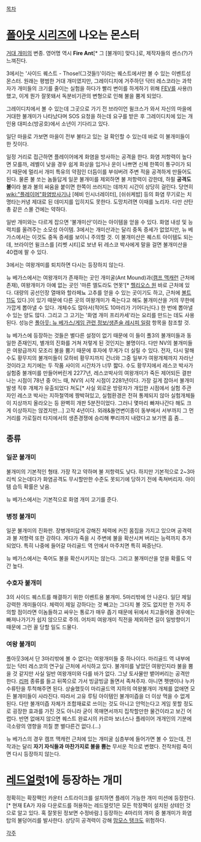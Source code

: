 [[목차]]
= [[폴아웃 시리즈]]에 나오는 몬스터 =
[[거대 개미]]의 변종. 영어명 역시 '''Fire Ant'''[* 그 [불개미] 맞다.]로, 제작자들의 센스(?)가 느껴진다.

3에서는 '사이드 퀘스트 - Those!(그것들!)'이라는 퀘스트에서만 볼 수 있는 이벤트성 몬스터. 원래는 평범한 거대 개미였지만, 그레이디치에 거주하던 닥터 레스코라는 과학자가 개미들의 크기를 줄이는 실험을 하다가 빨리 변이를 하게하기 위해 [[FEV]]를 사용(!)했고, 이게 뭔가 잘못돼서 독분비기관의 변형으로 인해 불을 뿜게 되었다.

그레이디치에서 볼 수 있는데 그곳으로 가기 전 브라이언 윌크스가 와서 자신의 마을에 거대한 불개미가 나타났다며 SOS 요청을 하는데 요구를 받은 후 그레이디치에 있는 개인용 대피소(방공호)에서 소년이 기다리고 있다.

일단 마을로 가보면 마을이 전부 불타고 있는 걸 확인할 수 있는데 바로 이 불개미들이 한 짓이다.

일정 거리로 접근하면 플레이어에게 화염을 방사하는 공격을 한다. 화염 저항력이 높다면 모를까, 레벨이 낮을 경우 쉽게 화상을 입거나 운이 나쁘면 신체 한쪽이 통구이가 되기 때문에 멀리서 개미 특유의 약점인 더듬이를 부숴버려 주변 적을 공격하게 만들어도 된다. 물론 불 쏘는 놈들답게 일꾼 불개미를 제외하면 불 저항력이 강한데, 하필 '''공격도 불'''이라 불과 불의 싸움을 붙이면 한쪽이 쓰러지는 데까지 시간이 상당히 걸린다. 당연히 [[wiki:"플레이머"화염방사기]]나 [헤비 인시너레이터], [쉬쉬케밥] 등의 화염 무기로는 치명타는커녕 제대로 된 데미지를 입히지도 못한다. 도망치려면 이때를 노리자. 다만 산탄총 같은 스몰 건에는 약하다.

일반 개미와는 다르게 잡으면 '불개미산'이라는 아이템을 얻을 수 있다. 화염 내성 및 능력치를 올려주는 소모성 아이템. 3에서는 개미산과는 달리 중독 증세가 없었지만, 뉴 베가스에서는 이것도 중독 증세를 보이니 주의할 것. 이 불개미산은 퀘스트 아이템도 되는데, 브라이언 윌크스를 [리벳 시티]로 보낸 뒤 레스코 박사에게 말을 걸면 불개미산을 40캡에 팔 수 있다.

3에서는 여왕개미를 퇴치하면 다시는 등장하지 않는다.

뉴 베가스에서는 여왕개미가 존재하는 곳인 개미굴(Ant Mound)과([[캠프 맥캐런]] 근처에 존재), 여왕개미가 아예 없는 곳인 '마른 엘도라도 연못'[* [[헬리오스 원]] 바로 근처에 있다. 대량의 공선인장 열매와 할라페뇨 고추를 얻을 수 있는 곳이기도 하고, 근처에 [[볼트 11]]도 있다.]이 있기 때문에 다른 곳의 여왕개미가 죽는다고 해도 불개미산을 거의 무한에 가깝게 뽑아낼 수 있다. 개체수도 많아서(적어도 10마리가 기어다닌다.) 한 번에 뽑아낼 수 있는 양도 많다. 그리고 그 고기는 '화염 개미 프리카세'라는 요리를 만드는 데도 사용된다. 성능은 [[폴아웃: 뉴 베가스/게임 관련 정보/생존술 레시피 일람]] 항목을 참조할 것.

뉴 베가스에 등장하는 것들은 별다른 설정이 없기 때문에 이 들이 폴3의 불개미들과 동일한 존재인지, 별개의 진화를 거쳐 저렇게 된 것인지는 불명이다. 다만 NV의 불개미들은 여왕급까지 모조리 불을 뿜기 때문에 후자에 무게가 더 실릴 수 있다. 전자, 다시 말해 수도 황무지의 불개미들이 모하비 황무지까지 건너와 그중 일부가 여왕개체까지 자라난 것이라고 치기에는 두 작품 사이의 시간차가 너무 짧다. 수도 황무지에서 레스코 박사가 실험중 불개미를 만들어버린게 2277년, 레스코박사의 여왕개미가 죽든 제어되든 결판나는 시점이 78년 중 어느 때, NV의 시작 시점이 2281년이다. 가장 길게 잡아서 불개미 발생 직후 개체가 유출되었다 쳐도[* 사실 외로운 방랑자가 개입한 시점에서 실험 주관자인 레스코 박사는 지하철역에 짱박혀있고, 실험환경은 전혀 통제되지 않아 실험개체들이 지상까지 올라오는 등 완벽히 개판 5분전이었다. 그러니 몇마리 빠져나간다 해도 크게 이상하지는 않겠지만...] 고작 4년이다. 외래&돌연변이종이 동부에서 서부까지 그 먼 거리를 가로질러 타지에서의 생존경쟁에 승리해 뿌리까지 내렸다고 보기엔 흠 좀...

== 종류 ==
=== 일꾼 불개미 ===
불개미의 기본적인 형태.
가장 작고 약하며 불 저항력도 낮다. 하지만 기본적으로 2~3마리씩 오는데다가 화염공격도 무시할만한 수준도 못되기에 당하기 전에 족쳐버리자. 아이템 습득 확률은 낮음.

뉴 베가스에서는 기본적으로 화염 개미 고기를 준다.

=== 병정 불개미 ===
일꾼 불개미의 진화판.
장병개미답게 강해진 체력에 커진 몸집을 가지고 있으며 공격력과 불 저항력 또한 강하다. 게다가 죽을 시 주변에 불을 확산시켜 버리는 능력까지 추가되었다. 특히 나중에 들어갈 마리골드 역 안에서 마주치면 특히 짜증난다. 

뉴 베가스에서는 죽어도 불을 확산시키지는 않는다. 그리고 불개미산을 얻을 확률도 약간 높다.

=== 수호자 불개미 ===
3의 사이드 퀘스트를 해결하기 위한 이벤트용 불개미. 5마리밖에 안 나온다.
일단 제일 강력한 개미들이다. 체력이 제일 강하다는 것 빼고는 그다지 볼 것도 없지만 한 가지 주의할 점이라면 이놈들하고 싸우는 통로가 매우 좁기 때문에 뒤에서 치고들어올 경우에는 빠져나가기가 쉽지 않으므로 주의. 어차피 여왕개미 직전을 제외하면 길이 일방향이기 때문에 그런 꼴 당할 일도 드물다.

=== 여왕 불개미 ===
폴아웃3에서 단 3마리밖에 볼 수 없다는 여왕개미들 중 하나이다. 마리골드 역 내부에 있는 닥터 레스코의 연구실 근처에 서식하고 있다.
불개미를 낳았던 여왕인지라 불을 뿜을 것 같지만 사실 일반 여왕개미와 다를 바가 없다. 그냥 토사물만 뱉어버리는 공격만 한다. [[리퍼]] 종류를 들고 뒤쪽으로 가서 빙글빙글 돌면서 족쳐주자. 아니면 펫맨이나 누카 수류탄을 투척해주면 된다.
상술했듯이 마리골드역 지하의 여왕불개미 개체를 없애면 모든 불개미들이 사라진다. 따라서 고유 루팅 아이템인 불개미즙을 더 이상 먹을 수 없게 된다. 다만 불개미즙 자체가 조합재료로 쓰이는 것도 아니고 안먹는다고 게임 못할 정도로 굉장한 효과를 가진 것도 아니라 굳이 목매면서까지 집착할만한 물건이라고 보긴 어렵다. 반면 없애지 않으면 퀘스트 완료시의 카르마 보너스나 플레이어 개개인의 기분에 극소량의 영향을 끼칠 뿐 별다른건 없다.(...)

뉴 베가스의 경우 캠프 맥캐런 근처에 있는 개미굴 심층부에 들어가면 볼 수 있는데, 전작과는 달리 '''자기 자식들과 마찬가지로 불을 뿜는''' 무서운 적으로 변했다. 전작처럼 죽이면 다시 등장하지 않는다.

= [[레드얼럿]]1에 등장하는 개미 =
정확히는 확장팩인 카운터 스트라이크를 설치하면 플레이 가능한 개미 미션에 등장한다.[* 현재 EA가 자유 다운로드를 허용하는 레드얼럿1은 모든 학장팩이 설치된 상테인 것으로 알고 있다. 혹 잘못된 정보면 수정바람.] 등장하는 4마리의 개미 중 불개미가 화염탑의 불덩어리를 발사한다. 상당히 공격력이 강해 [[맘모스 탱크]]도 위험하다.

[[각주]]
